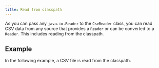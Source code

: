 ```yaml
---
title: Read from classpath
---
```



As you can pass any `java.io.Reader` to the `CsvReader` class, you can read CSV data from any source that
provides a `Reader` or can be converted to a `Reader`.
This includes reading from the classpath.

## Example

In the following example, a CSV file is read from the classpath.

<Code code={sourceCode} title="ExampleCsvReaderWithClasspathInput.java" lang="java"/>
